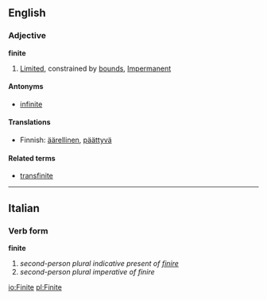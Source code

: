 ==English==
===Adjective===
'''finite'''
#[[limited|Limited]], constrained by [[bounds]], [[impermanent|Impermanent]]

====Antonyms====
*[[infinite]]

====Translations====
*Finnish: [[äärellinen]], [[päättyvä]]

====Related terms====
*[[transfinite]]

----

==Italian==
===Verb form===
'''finite'''

# ''second-person plural indicative present of [[finire]]''
# ''second-person plural imperative of finire''

[[io:Finite]]
[[pl:Finite]]